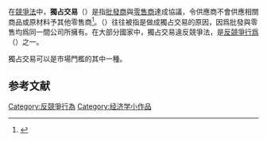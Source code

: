 在[[競爭法|競爭法]]中，'''獨占交易'''（{{lang|en|'''Exclusive Dealing'''}}）是指[[批發商|批發商]]與[[零售商|零售商]]達成協議，令供應商不會供應相關商品或原材料予其他零售商<ref name=aucc>{{cite web|author1=Australian Competition & Consumer Commission|title=Exclusive dealing|url=http://www.accc.gov.au/business/anti-competitive-behaviour/exclusive-dealing|access-date=2015-10-14|archive-date=2021-03-11|archive-url=https://web.archive.org/web/20210311125632/https://www.accc.gov.au/business/anti-competitive-behaviour/exclusive-dealing|dead-url=no}}</ref>。{{link-en|縱向合併|Vertical Integration}}（{{lang|en|Vertical Integration}}）往往被指是做成獨占交易的原因，因爲批發與零售均爲同一間公司所擁有。在大部分國家中，獨占交易違反競爭法，是[[壟斷|反競爭行爲]]（{{lang|en|Anti-Competitive Behaviour}}）之一。

獨占交易可以是市場門檻的其中一種。


==参考文献==
{{reflist}}

{{econ-stub}}
[[Category:反競爭行為|Category:反競爭行為]]
[[Category:经济学小作品|Category:经济学小作品]]
